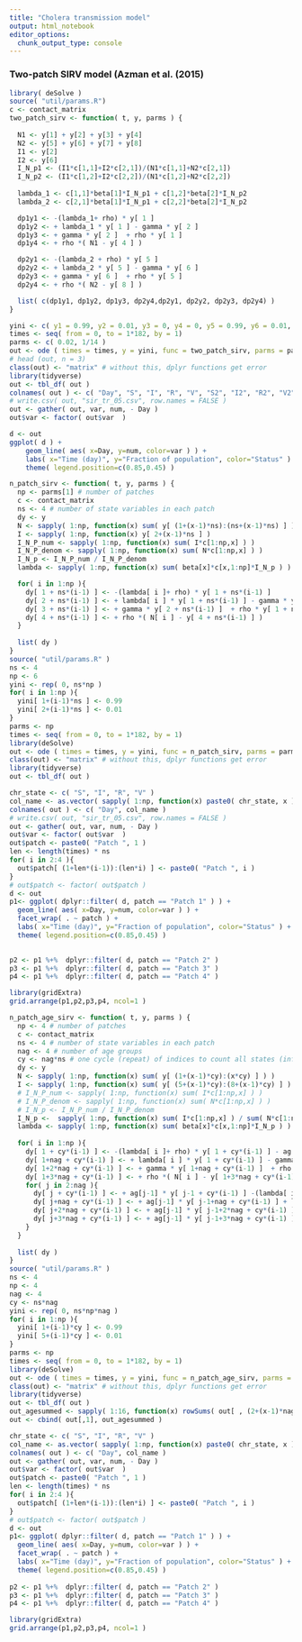 ```yaml
---
title: "Cholera transmission model"
output: html_notebook
editor_options: 
  chunk_output_type: console
---
```


### Two-patch SIRV model (Azman et al. (2015)
```r
library( deSolve )
source( "util/params.R")
c <- contact_matrix
two_patch_sirv <- function( t, y, parms ) {
 
  N1 <- y[1] + y[2] + y[3] + y[4]
  N2 <- y[5] + y[6] + y[7] + y[8]
  I1 <- y[2]
  I2 <- y[6]
  I_N_p1 <- (I1*c[1,1]+I2*c[2,1])/(N1*c[1,1]+N2*c[2,1])
  I_N_p2 <- (I1*c[1,2]+I2*c[2,2])/(N1*c[1,2]+N2*c[2,2])
  
  lambda_1 <- c[1,1]*beta[1]*I_N_p1 + c[1,2]*beta[2]*I_N_p2
  lambda_2 <- c[2,1]*beta[1]*I_N_p1 + c[2,2]*beta[2]*I_N_p2 

  dp1y1 <- -(lambda_1+ rho) * y[ 1 ]
  dp1y2 <- + lambda_1 * y[ 1 ] - gamma * y[ 2 ]
  dp1y3 <- + gamma * y[ 2 ]  + rho * y[ 1 ]
  dp1y4 <- + rho *( N1 - y[ 4 ] )

  dp2y1 <- -(lambda_2 + rho) * y[ 5 ]
  dp2y2 <- + lambda_2 * y[ 5 ] - gamma * y[ 6 ]
  dp2y3 <- + gamma * y[ 6 ]  + rho * y[ 5 ]
  dp2y4 <- + rho *( N2 - y[ 8 ] )

  list( c(dp1y1, dp1y2, dp1y3, dp2y4,dp2y1, dp2y2, dp2y3, dp2y4) )
}

yini <- c( y1 = 0.99, y2 = 0.01, y3 = 0, y4 = 0, y5 = 0.99, y6 = 0.01, y7 = 0, y8 = 0 )
times <- seq( from = 0, to = 1*182, by = 1)
parms <- c( 0.02, 1/14 )
out <- ode ( times = times, y = yini, func = two_patch_sirv, parms = parms )
# head (out, n = 3)
class(out) <- "matrix" # without this, dplyr functions get error
library(tidyverse)
out <- tbl_df( out )
colnames( out ) <- c( "Day", "S", "I", "R", "V", "S2", "I2", "R2", "V2" )
# write.csv( out, "sir_tr_05.csv", row.names = FALSE )
out <- gather( out, var, num, - Day )
out$var <- factor( out$var  )

d <- out
ggplot( d ) + 
    geom_line( aes( x=Day, y=num, color=var ) ) +
    labs( x="Time (day)", y="Fraction of population", color="Status" ) + 
    theme( legend.position=c(0.85,0.45) )


```



```r

n_patch_sirv <- function( t, y, parms ) {
  np <- parms[1] # number of patches
  c <- contact_matrix
  ns <- 4 # number of state variables in each patch
  dy <- y
  N <- sapply( 1:np, function(x) sum( y[ (1+(x-1)*ns):(ns+(x-1)*ns) ] ) )
  I <- sapply( 1:np, function(x) y[ 2+(x-1)*ns ] )
  I_N_P_num <- sapply( 1:np, function(x) sum( I*c[1:np,x] ) )
  I_N_P_denom <- sapply( 1:np, function(x) sum( N*c[1:np,x] ) )
  I_N_p <- I_N_P_num / I_N_P_denom
  lambda <- sapply( 1:np, function(x) sum( beta[x]*c[x,1:np]*I_N_p ) )

  for( i in 1:np ){
    dy[ 1 + ns*(i-1) ] <- -(lambda[ i ]+ rho) * y[ 1 + ns*(i-1) ]
    dy[ 2 + ns*(i-1) ] <- + lambda[ i ] * y[ 1 + ns*(i-1) ] - gamma * y[ 2 + ns*(i-1) ]
    dy[ 3 + ns*(i-1) ] <- + gamma * y[ 2 + ns*(i-1) ]  + rho * y[ 1 + ns*(i-1) ]
    dy[ 4 + ns*(i-1) ] <- + rho *( N[ i ] - y[ 4 + ns*(i-1) ] )
  }
  
  list( dy )
}
source( "util/params.R" )
ns <- 4
np <- 6
yini <- rep( 0, ns*np )
for( i in 1:np ){
  yini[ 1+(i-1)*ns ] <- 0.99
  yini[ 2+(i-1)*ns ] <- 0.01
}
parms <- np
times <- seq( from = 0, to = 1*182, by = 1)
library(deSolve)
out <- ode ( times = times, y = yini, func = n_patch_sirv, parms = parms )
class(out) <- "matrix" # without this, dplyr functions get error
library(tidyverse)
out <- tbl_df( out )

chr_state <- c( "S", "I", "R", "V" )
col_name <- as.vector( sapply( 1:np, function(x) paste0( chr_state, x ) ) )
colnames( out ) <- c( "Day", col_name )
# write.csv( out, "sir_tr_05.csv", row.names = FALSE )
out <- gather( out, var, num, - Day )
out$var <- factor( out$var  )
out$patch <- paste0( "Patch ", 1 )
len <- length(times) * ns 
for( i in 2:4 ){
  out$patch[ (1+len*(i-1)):(len*i) ] <- paste0( "Patch ", i )
}
# out$patch <- factor( out$patch )
d <- out
p1<- ggplot( dplyr::filter( d, patch == "Patch 1" ) ) + 
  geom_line( aes( x=Day, y=num, color=var ) ) +
  facet_wrap( . ~ patch ) +
  labs( x="Time (day)", y="Fraction of population", color="Status" ) +
  theme( legend.position=c(0.85,0.45) )
 

p2 <- p1 %+%  dplyr::filter( d, patch == "Patch 2" ) 
p3 <- p1 %+%  dplyr::filter( d, patch == "Patch 3" ) 
p4 <- p1 %+%  dplyr::filter( d, patch == "Patch 4" ) 

library(gridExtra)
grid.arrange(p1,p2,p3,p4, ncol=1 )

```

```r

n_patch_age_sirv <- function( t, y, parms ) {
  np <- 4 # number of patches
  c <- contact_matrix
  ns <- 4 # number of state variables in each patch
  nag <- 4 # number of age groups
  cy <- nag*ns # one cycle (repeat) of indices to count all states (infectious states and age groups) for each patch
  dy <- y
  N <- sapply( 1:np, function(x) sum( y[ (1+(x-1)*cy):(x*cy) ] ) )
  I <- sapply( 1:np, function(x) sum( y[ (5+(x-1)*cy):(8+(x-1)*cy) ] ) )
  # I_N_P_num <- sapply( 1:np, function(x) sum( I*c[1:np,x] ) )
  # I_N_P_denom <- sapply( 1:np, function(x) sum( N*c[1:np,x] ) )
  # I_N_p <- I_N_P_num / I_N_P_denom
  I_N_p <-  sapply( 1:np, function(x) sum( I*c[1:np,x] ) / sum( N*c[1:np,x] ) ) #fraction of infectious population in each patch
  lambda <- sapply( 1:np, function(x) sum( beta[x]*c[x,1:np]*I_N_p ) )
  
  for( i in 1:np ){
    dy[ 1 + cy*(i-1) ] <- -(lambda[ i ]+ rho) * y[ 1 + cy*(i-1) ] - ag[ 1 ] * y[ 1 + cy*(i-1) ]
    dy[ 1+nag + cy*(i-1) ] <- + lambda[ i ] * y[ 1 + cy*(i-1) ] - gamma * y[ 1+nag + cy*(i-1) ]  - ag[1] * y[ 1+nag + cy*(i-1)  ]
    dy[ 1+2*nag + cy*(i-1) ] <- + gamma * y[ 1+nag + cy*(i-1) ]  + rho * y[ 1 + cy*(i-1) ]  - ag[1] * y[ 1+2*nag + cy*(i-1) ]
    dy[ 1+3*nag + cy*(i-1) ] <- + rho *( N[ i ] - y[ 1+3*nag + cy*(i-1) ] ) - ag[ 1 ] * y[ 1+3*nag + cy*(i-1) ]
    for( j in 2:nag ){
      dy[ j + cy*(i-1) ] <- + ag[j-1] * y[ j-1 + cy*(i-1) ] -(lambda[ i ]+ rho) * y[ j + cy*(i-1) ] - ag[j] * y[ j + cy*(i-1) ]
      dy[ j+nag + cy*(i-1) ] <- + ag[j-1] * y[ j-1+nag + cy*(i-1) ] + lambda[ i ] * y[ j + cy*(i-1) ] - gamma * y[ j+nag + cy*(i-1) ] - ag[j] * y[ j+nag + cy*(i-1) ]
      dy[ j+2*nag + cy*(i-1) ] <- + ag[j-1] * y[ j-1+2*nag + cy*(i-1) ] + gamma * y[ j+nag + cy*(i-1) ]  + rho * y[1 + cy*(i-1)] - ag[j] * y[j+2*nag + cy*(i-1)]
      dy[ j+3*nag + cy*(i-1) ] <- + ag[j-1] * y[ j-1+3*nag + cy*(i-1) ] + rho *( N[ i ] - y[ j+3*nag + cy*(i-1) ] ) - ag[j] * y[ j+3*nag + cy*(i-1) ]
    }
  }
  
  list( dy )
}
source( "util/params.R" )
ns <- 4
np <- 4
nag <- 4
cy <- ns*nag
yini <- rep( 0, ns*np*nag )
for( i in 1:np ){
  yini[ 1+(i-1)*cy ] <- 0.99
  yini[ 5+(i-1)*cy ] <- 0.01
}
parms <- np
times <- seq( from = 0, to = 1*182, by = 1)
library(deSolve)
out <- ode ( times = times, y = yini, func = n_patch_age_sirv, parms = parms )
class(out) <- "matrix" # without this, dplyr functions get error
library(tidyverse)
out <- tbl_df( out )
out_agesummed <- sapply( 1:16, function(x) rowSums( out[ , (2+(x-1)*nag):(5+(x-1)*nag) ] ) )
out <- cbind( out[,1], out_agesummed )

chr_state <- c( "S", "I", "R", "V" )
col_name <- as.vector( sapply( 1:np, function(x) paste0( chr_state, x ) ) )
colnames( out ) <- c( "Day", col_name )
out <- gather( out, var, num, - Day )
out$var <- factor( out$var  )
out$patch <- paste0( "Patch ", 1 )
len <- length(times) * ns 
for( i in 2:4 ){
  out$patch[ (1+len*(i-1)):(len*i) ] <- paste0( "Patch ", i )
}
# out$patch <- factor( out$patch )
d <- out
p1<- ggplot( dplyr::filter( d, patch == "Patch 1" ) ) + 
  geom_line( aes( x=Day, y=num, color=var ) ) +
  facet_wrap( . ~ patch ) +
  labs( x="Time (day)", y="Fraction of population", color="Status" ) +
  theme( legend.position=c(0.85,0.45) )
 
p2 <- p1 %+%  dplyr::filter( d, patch == "Patch 2" ) 
p3 <- p1 %+%  dplyr::filter( d, patch == "Patch 3" ) 
p4 <- p1 %+%  dplyr::filter( d, patch == "Patch 4" ) 

library(gridExtra)
grid.arrange(p1,p2,p3,p4, ncol=1 )
```





